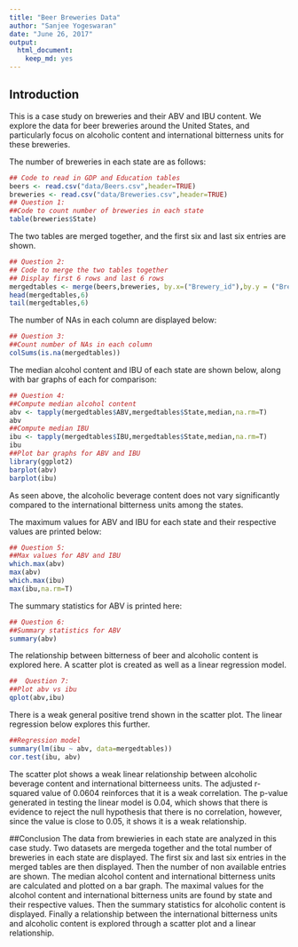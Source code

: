 ```yaml
---
title: "Beer Breweries Data"
author: "Sanjee Yogeswaran"
date: "June 26, 2017"
output:
  html_document:
    keep_md: yes
---
```


## Introduction

This is a case study on breweries and their ABV and IBU content. We explore the data for beer breweries around the United States, and particularly focus on alcoholic content and international bitterness units for these breweries. 

The number of breweries in each state are as follows:
```r
## Code to read in GDP and Education tables
beers <- read.csv("data/Beers.csv",header=TRUE)
breweries <- read.csv("data/Breweries.csv",header=TRUE)
## Question 1:
##Code to count number of breweries in each state
table(breweries$State)
```
The two tables are merged together, and the first six and last six entries are shown.
```r
## Question 2:
## Code to merge the two tables together
## Display first 6 rows and last 6 rows
mergedtables <- merge(beers,breweries, by.x=("Brewery_id"),by.y = ("Brew_ID"))
head(mergedtables,6)
tail(mergedtables,6)
```
The number of NAs in each column are displayed below:
```r
## Question 3:
##Count number of NAs in each column
colSums(is.na(mergedtables))
```
The median alcohol content and IBU of each state are shown below, along with bar graphs of each for comparison:
```r
## Question 4:
##Compute median alcohol content
abv <- tapply(mergedtables$ABV,mergedtables$State,median,na.rm=T)
abv
##Compute median IBU
ibu <- tapply(mergedtables$IBU,mergedtables$State,median,na.rm=T)
ibu
##Plot bar graphs for ABV and IBU
library(ggplot2)
barplot(abv)
barplot(ibu)
```

As seen above, the alcoholic beverage content does not vary significantly compared to the international bitterness units among the states.


The maximum values for ABV and IBU for each state and their respective values are printed below:
```r
## Question 5:
##Max values for ABV and IBU
which.max(abv)
max(abv)
which.max(ibu)
max(ibu,na.rm=T)
```
The summary statistics for ABV is printed here:
```r
## Question 6:
##Summary statistics for ABV
summary(abv)
```
The relationship between bitterness of beer and alcoholic content is explored here. A scatter plot is created as well as a linear regression model.
```r
##  Question 7:
##Plot abv vs ibu
qplot(abv,ibu)

```

There is a weak general positive trend shown in the scatter plot. The linear regression below explores this further.
```r
##Regression model
summary(lm(ibu ~ abv, data=mergedtables))
cor.test(ibu, abv)
```
The scatter plot shows a weak linear relationship between alcoholic beverage content and international bitterneess units. The adjusted r-squared value of 0.0604 reinforces that it is a weak correlation. The p-value generated in testing the linear model is 0.04, which shows that there is evidence to reject the null hypothesis that there is no correlation, however, since the value is close to 0.05, it shows it is a weak relationship.

##Conclusion
The data from brewieries in each state are analyzed in this case study. Two datasets are mergeda together and the total number of breweries in each state are displayed. The first six and last six entries in the merged tables are then displayed. Then the number of non available entries are shown. The median alcohol content and international bitterness units are calculated and plotted on a bar graph. The maximal values for the alcohol content and international bitterness units are found by state and their respective values. Then the summary statistics for alcoholic content is displayed. Finally a relationship between the international bitterness units and alcoholic content is explored through a scatter plot and a linear relationship.
